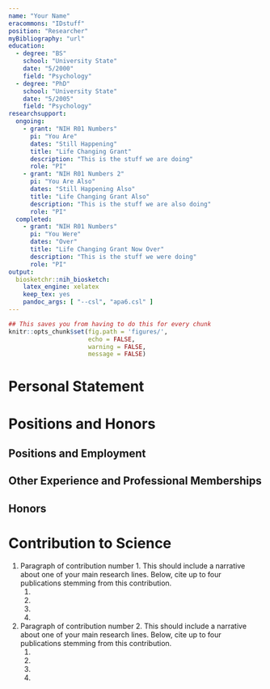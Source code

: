 ```yaml
---
name: "Your Name"
eracommons: "IDstuff"
position: "Researcher"
myBibliography: "url"
education:
  - degree: "BS"
    school: "University State"
    date: "5/2000"
    field: "Psychology"
  - degree: "PhD"
    school: "University State"
    date: "5/2005"
    field: "Psychology"
researchsupport:
  ongoing:
    - grant: "NIH R01 Numbers"
      pi: "You Are"
      dates: "Still Happening"
      title: "Life Changing Grant"
      description: "This is the stuff we are doing"
      role: "PI"
    - grant: "NIH R01 Numbers 2"
      pi: "You Are Also"
      dates: "Still Happening Also"
      title: "Life Changing Grant Also"
      description: "This is the stuff we are also doing"
      role: "PI"
  completed:
    - grant: "NIH R01 Numbers"
      pi: "You Were"
      dates: "Over"
      title: "Life Changing Grant Now Over"
      description: "This is the stuff we were doing"
      role: "PI"
output:
  biosketchr::nih_biosketch:
    latex_engine: xelatex
    keep_tex: yes
    pandoc_args: [ "--csl", "apa6.csl" ]
---
```


```r
## This saves you from having to do this for every chunk
knitr::opts_chunk$set(fig.path = 'figures/',
                      echo = FALSE, 
                      warning = FALSE, 
                      message = FALSE)
```

<!--
The structure of this skeleton should stay the same. Add your specifics :) Notably, \fullcite{} allows the full citation from a bib file entry (as far as I can tell there is no pandoc equivalent yet).
-->


# Personal Statement {-}

\begin{statement}

Your statement about your qualifications for the proposal goes here. Include up-to-four citations related to the statement.

  1. \fullcite{RCoreTeam}
  2. \fullcite{Rstudio}
  3. \fullcite{biosketchr}
  4. \fullcite{nihbiosketch}

\end{statement}


# Positions and Honors {-}

## Positions and Employment {-}

\begin{datetbl}
1998--2000  & Fellow, Somewhere Neat \\
2000--2002  & Lecturer, Department of Psychology, A University, Somewhere Cool \\
2002--2005  & Assistant Research Professor, Department of Psychology, University State, Somewhere Fantastic \\
2007--      & Associate Research Professor, Department of Psychology, University State, Somewhere Fantastic \\
\end{datetbl}

## Other Experience and Professional Memberships {-}

\begin{datetbl}
2000--      & Member, American Psychological Association \\
2000--      & Member, Gerontological Society of America \\
\end{datetbl}

## Honors {-}

\begin{datetbl}
2003        & Outstanding Person, University State, Somewhere Fantastic \\
2004        & Excellence in Teaching, University State, Somewhere Fantastic \\
2009        & Award for Best of Something, A University, Somewhere Cool \\
\end{datetbl}


# Contribution to Science {-}

1. Paragraph of contribution number 1. This should include a narrative about one of your main research lines. Below, cite up to four publications stemming from this contribution.
    1. \fullcite{RCoreTeam}
    2. \fullcite{Rstudio}
    3. \fullcite{biosketchr}
    4. \fullcite{nihbiosketch}


2. Paragraph of contribution number 2. This should include a narrative about one of your main research lines. Below, cite up to four publications stemming from this contribution.
    1. \fullcite{RCoreTeam}
    2. \fullcite{Rstudio}
    3. \fullcite{biosketchr}
    4. \fullcite{nihbiosketch}

<!--
Can include more contributions like the ones above
-->



